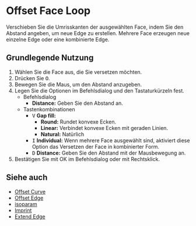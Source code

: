 
# Offset Face Loop

<Reference shortcut="O" command="Offset Face Loop" button="Rechts von der Befehlsleiste" />

Verschieben Sie die Umrisskanten der ausgewählten Face, indem Sie den Abstand angeben, um neue Edge zu erstellen. Mehrere Face erzeugen neue einzelne Edge oder eine kombinierte Edge.

## Grundlegende Nutzung

1. Wählen Sie die Face aus, die Sie versetzen möchten.
2. Drücken Sie <kbd>O</kbd>.
3. Bewegen Sie die Maus, um den Abstand anzugeben.
4. Legen Sie die Optionen im Befehlsdialog und den Tastaturkürzeln fest.
   - <Kst>Befehlsdialog</Kst>
      - **Distance:** Geben Sie den Abstand an.
   - <Kst>Tastenkombinationen</Kst>
      - <kbd>V</kbd> **Gap fill:**
         - **Round:** Rundet konvexe Ecken.
         - **Linear:** Verbindet konvexe Ecken mit geraden Linien.
         - **Natural:** Natürlich
      - <kbd>I</kbd> **Individual:** Wenn mehrere Face ausgewählt sind, aktiviert diese Option das Versetzen der Face in kombinierter Form.
      - <kbd>D</kbd> **Distance:** Geben Sie den Abstand mit der Mausbewegung an.
5. Bestätigen Sie mit OK im Befehlsdialog oder mit Rechtsklick.

<VideoPlayer fileName="offset-face-loop"/>

## Siehe auch
- [Offset Curve](./offset-curve)
- [Offset Edge](./offset-edge)
- [isoparam](./isoparam)
- [Imprint](./imprint)
- [Extend Edge](./extend-edge)